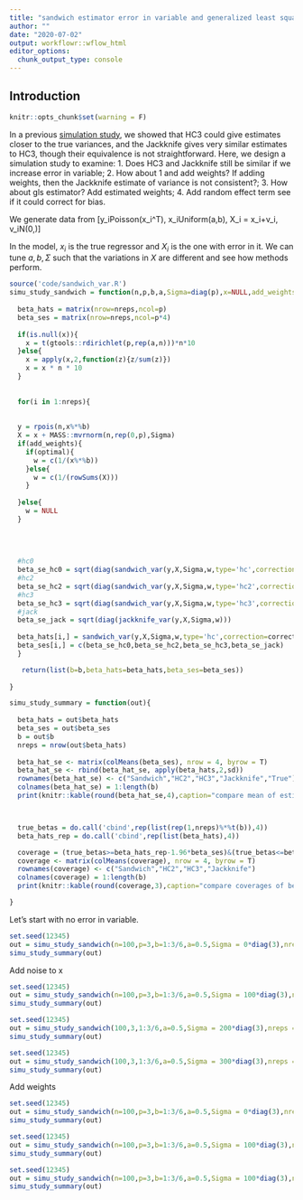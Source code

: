 ```yaml
---
title: "sandwich estimator error in variable and generalized least square"
author: ""
date: "2020-07-02"
output: workflowr::wflow_html
editor_options:
  chunk_output_type: console
---
```


## Introduction

```r
knitr::opts_chunk$set(warning = F)
```


In a previous [simulation study](sandwich_error.html), we showed that HC3 could give estimates closer to the true variances, and the Jackknife gives very similar estimates to HC3, though their equivalence is not straightforward. Here, we design a simulation study to examine: 1. Does HC3 and Jackknife still be similar if we increase error in variable; 2. How about 1 and add weights? If adding weights, then the Jackknife estimate of variance is not consistent?; 3. How about gls estimator? Add estimated weights; 4. Add random effect term see if it could correct for bias. 

We generate data from \[y_i\sim Poisson(x_i^T\beta), x_i\sim Uniform(a,b), X_i = x_i+v_i, v_i\sim N(0,\Sigma)\] 

In the model, $x_i$ is the true regressor and $X_i$ is the one with error in it. We can tune $a,b,\Sigma$ such that the variations in $X$ are different and see how methods perform.

```r
source('code/sandwich_var.R')
simu_study_sandwich = function(n,p,b,a,Sigma=diag(p),x=NULL,add_weights=FALSE,optimal=FALSE,correction = TRUE,nreps=100){
  
  beta_hats = matrix(nrow=nreps,ncol=p)
  beta_ses = matrix(nrow=nreps,ncol=p*4)
  
  if(is.null(x)){
    x = t(gtools::rdirichlet(p,rep(a,n)))*n*10
  }else{
    x = apply(x,2,function(z){z/sum(z)})
    x = x * n * 10
  }
  
  
  for(i in 1:nreps){
  
  
  y = rpois(n,x%*%b)
  X = x + MASS::mvrnorm(n,rep(0,p),Sigma)
  if(add_weights){
    if(optimal){
      w = c(1/(x%*%b))
    }else{
      w = c(1/(rowSums(X)))
    }
    
  }else{
    w = NULL
  }
  
  
  
  
  #hc0
  beta_se_hc0 = sqrt(diag(sandwich_var(y,X,Sigma,w,type='hc',correction=correction)$asyV))
  #hc2
  beta_se_hc2 = sqrt(diag(sandwich_var(y,X,Sigma,w,type='hc2',correction=correction)$asyV))
  #hc3
  beta_se_hc3 = sqrt(diag(sandwich_var(y,X,Sigma,w,type='hc3',correction=correction)$asyV))
  #jack
  beta_se_jack = sqrt(diag(jackknife_var(y,X,Sigma,w)))
  
  beta_hats[i,] = sandwich_var(y,X,Sigma,w,type='hc',correction=correction)$b_hat
  beta_ses[i,] = c(beta_se_hc0,beta_se_hc2,beta_se_hc3,beta_se_jack)
  }

   return(list(b=b,beta_hats=beta_hats,beta_ses=beta_ses))
  
}

simu_study_summary = function(out){
  
  beta_hats = out$beta_hats
  beta_ses = out$beta_ses
  b = out$b
  nreps = nrow(out$beta_hats)
  
  beta_hat_se <- matrix(colMeans(beta_ses), nrow = 4, byrow = T)
  beta_hat_se <- rbind(beta_hat_se, apply(beta_hats,2,sd))
  rownames(beta_hat_se) <- c("Sandwich","HC2","HC3","Jackknife","True")
  colnames(beta_hat_se) = 1:length(b)
  print(knitr::kable(round(beta_hat_se,4),caption="compare mean of estiamted variance"))



  true_betas = do.call('cbind',rep(list(rep(1,nreps)%*%t(b)),4))
  beta_hats_rep = do.call('cbind',rep(list(beta_hats),4))

  coverage = (true_betas>=beta_hats_rep-1.96*beta_ses)&(true_betas<=beta_hats_rep+1.96*beta_ses)
  coverage <- matrix(colMeans(coverage), nrow = 4, byrow = T)
  rownames(coverage) <- c("Sandwich","HC2","HC3","Jackknife")
  colnames(coverage) = 1:length(b)
  print(knitr::kable(round(coverage,3),caption="compare coverages of beta"))

}

```

Let's start with no error in variable.

```r
set.seed(12345)
out = simu_study_sandwich(n=100,p=3,b=1:3/6,a=0.5,Sigma = 0*diag(3),nreps = 300,correction = F)
simu_study_summary(out)
```

Add noise to x

```r
set.seed(12345)
out = simu_study_sandwich(n=100,p=3,b=1:3/6,a=0.5,Sigma = 100*diag(3),nreps = 300,correction = F)
simu_study_summary(out)
```


```r
set.seed(12345)
out = simu_study_sandwich(100,3,1:3/6,a=0.5,Sigma = 200*diag(3),nreps = 300,correction = F)
simu_study_summary(out)
```


```r
set.seed(12345)
out = simu_study_sandwich(100,3,1:3/6,a=0.5,Sigma = 300*diag(3),nreps = 300,correction = F)
simu_study_summary(out)
```


Add weights


```r
set.seed(12345)
out = simu_study_sandwich(n=100,p=3,b=1:3/6,a=0.5,Sigma = 0*diag(3),nreps = 300,add_weights = TRUE,optimal = TRUE,correction = FALSE)
simu_study_summary(out)
```


```r
set.seed(12345)
out = simu_study_sandwich(n=100,p=3,b=1:3/6,a=0.5,Sigma = 100*diag(3),nreps = 300,add_weights = TRUE,optimal = TRUE,correction = FALSE)
simu_study_summary(out)
```


```r
set.seed(12345)
out = simu_study_sandwich(n=100,p=3,b=1:3/6,a=0.5,Sigma = 100*diag(3),nreps = 300,add_weights = TRUE,optimal = TRUE,correction = TRUE)
simu_study_summary(out)
```


